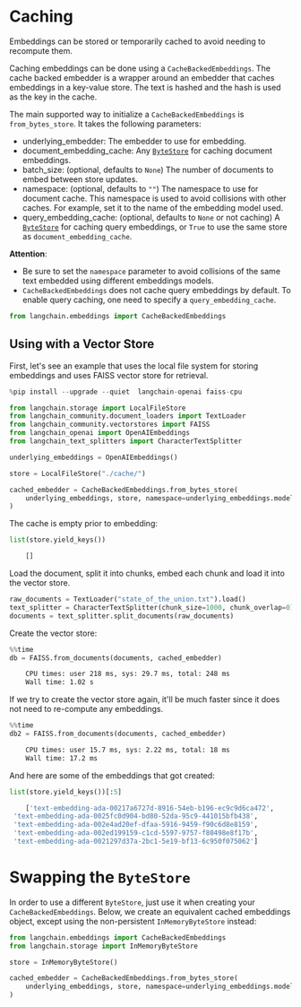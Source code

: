 # Caching

Embeddings can be stored or temporarily cached to avoid needing to recompute them.

Caching embeddings can be done using a `CacheBackedEmbeddings`. The cache backed embedder is a wrapper around an embedder that caches
embeddings in a key-value store. The text is hashed and the hash is used as the key in the cache.

The main supported way to initialize a `CacheBackedEmbeddings` is `from_bytes_store`. It takes the following parameters:

- underlying_embedder: The embedder to use for embedding.
- document_embedding_cache: Any [`ByteStore`](/docs/integrations/stores/) for caching document embeddings.
- batch_size: (optional, defaults to `None`) The number of documents to embed between store updates.
- namespace: (optional, defaults to `""`) The namespace to use for document cache. This namespace is used to avoid collisions with other caches. For example, set it to the name of the embedding model used.
- query_embedding_cache: (optional, defaults to `None` or not caching) A [`ByteStore`](/docs/integrations/stores/) for caching query embeddings, or `True` to use the same store as `document_embedding_cache`.

**Attention**:

- Be sure to set the `namespace` parameter to avoid collisions of the same text embedded using different embeddings models.
- `CacheBackedEmbeddings` does not cache query embeddings by default. To enable query caching, one need to specify a `query_embedding_cache`.

```python
from langchain.embeddings import CacheBackedEmbeddings
```

## Using with a Vector Store

First, let's see an example that uses the local file system for storing embeddings and uses FAISS vector store for retrieval.

```python
%pip install --upgrade --quiet  langchain-openai faiss-cpu
```


```python
from langchain.storage import LocalFileStore
from langchain_community.document_loaders import TextLoader
from langchain_community.vectorstores import FAISS
from langchain_openai import OpenAIEmbeddings
from langchain_text_splitters import CharacterTextSplitter

underlying_embeddings = OpenAIEmbeddings()

store = LocalFileStore("./cache/")

cached_embedder = CacheBackedEmbeddings.from_bytes_store(
    underlying_embeddings, store, namespace=underlying_embeddings.model
)
```

The cache is empty prior to embedding:

```python
list(store.yield_keys())
```


<CodeOutputBlock lang="python">

```python
    []
```

</CodeOutputBlock>

Load the document, split it into chunks, embed each chunk and load it into the vector store.

```python
raw_documents = TextLoader("state_of_the_union.txt").load()
text_splitter = CharacterTextSplitter(chunk_size=1000, chunk_overlap=0)
documents = text_splitter.split_documents(raw_documents)
```

Create the vector store:

```python
%%time
db = FAISS.from_documents(documents, cached_embedder)
```


<CodeOutputBlock lang="python">

```default
    CPU times: user 218 ms, sys: 29.7 ms, total: 248 ms
    Wall time: 1.02 s
```

</CodeOutputBlock>

If we try to create the vector store again, it'll be much faster since it does not need to re-compute any embeddings.

```python
%%time
db2 = FAISS.from_documents(documents, cached_embedder)
```


<CodeOutputBlock lang="python">

```default
    CPU times: user 15.7 ms, sys: 2.22 ms, total: 18 ms
    Wall time: 17.2 ms
```

</CodeOutputBlock>

And here are some of the embeddings that got created:

```python
list(store.yield_keys())[:5]
```


<CodeOutputBlock lang="python">

```python
    ['text-embedding-ada-00217a6727d-8916-54eb-b196-ec9c9d6ca472',
 'text-embedding-ada-0025fc0d904-bd80-52da-95c9-441015bfb438',
 'text-embedding-ada-002e4ad20ef-dfaa-5916-9459-f90c6d8e8159',
 'text-embedding-ada-002ed199159-c1cd-5597-9757-f80498e8f17b',
 'text-embedding-ada-0021297d37a-2bc1-5e19-bf13-6c950f075062']
```

</CodeOutputBlock>

# Swapping the `ByteStore`

In order to use a different `ByteStore`, just use it when creating your `CacheBackedEmbeddings`. Below, we create an equivalent cached embeddings object, except using the non-persistent `InMemoryByteStore` instead:

```python
from langchain.embeddings import CacheBackedEmbeddings
from langchain.storage import InMemoryByteStore

store = InMemoryByteStore()

cached_embedder = CacheBackedEmbeddings.from_bytes_store(
    underlying_embeddings, store, namespace=underlying_embeddings.model
)
```
